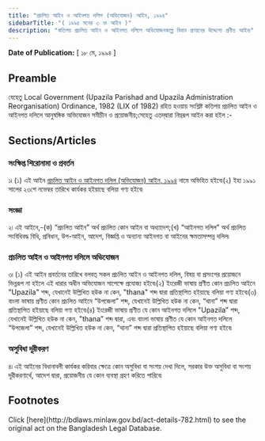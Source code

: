 ```yaml
---
title: "প্রচলিত আইন ও আইনগত দলিল (অভিযোজন) আইন, ১৯৯৪"
sidebarTitle: "( ১৯৯৪ সনের ৩ নং আইন )"
description: "কতিপয় প্রচলিত আইন ও আইনগত দলিলে অভিযোজনকল্পে বিধান প্রণয়নের উদ্দেশ্যে প্রণীত আইন৷"
---
```


**Date of Publication:** [ ১৮ মে, ১৯৯৪ ]

## Preamble

যেহেতু Local Government (Upazila Parishad and Upazila Administration Reorganisation) Ordinance, 1982 (LIX of 1982) রহিত হওয়ায় সংশ্লিষ্ট কতিপয় প্রচলিত আইন ও আইনগত দলিলে আনুষঙ্গিক অভিযোজন সমীচীন ও প্রয়োজনীয়;সেহেতু এতদ্‌দ্বারা নিম্নরূপ আইন করা হইল :-

## Sections/Articles

### সংক্ষিপ্ত শিরোনামা ও প্রবর্তন

১৷ (১) এই আইন [প্রচলিত আইন ও আইনগত দলিল (অভিযোজন) আইন, ১৯৯৪](/laws/act-782 "প্রচলিত আইন ও আইনগত দলিল (অভিযোজন) আইন, ১৯৯৪") নামে অভিহিত হইবে৷(২) ইহা ১৯৯১ সালের ২৩শে নভেম্বর তারিখে কার্যকর হইয়াছে বলিয়া গণ্য হইবে৷

### সংজ্ঞা

২৷ এই আইনে,-(ক) “প্রচলিত আইন” অর্থ প্রচলিত কোন আইন বা অধ্যাদেশ;(খ) “আইনগত দলিল” অর্থ প্রচলিত সংবিধিবদ্ধ বিধি, প্রবিধান, উপ-আইন, আদেশ, বিজ্ঞপ্তি ও অন্যান্য আইনগত বা আইনের ক্ষমতাসম্পন্ন দলিল৷

### প্রচলিত আইন ও আইনগত দলিলে অভিযোজন

৩৷ (১) এই আইন প্রবর্তনের তারিখে বলবত্ সকল প্রচলিত আইন ও আইনগত দলিল, বিষয় বা প্রসংগের প্রয়োজনে ভিন্নরূপ না হইলে এই ধারার অধীন অভিযোজন সাপেক্ষে প্রযোজ্য হইবে৷(২) ইংরেজী ভাষায় প্রণীত কোন প্রচলিত আইনে "Upazila" শব্দ, যেখানেই উল্লিখিত হউক না কেন, "thana" শব্দ দ্বারা প্রতিস্থাপিত হইয়াছে বলিয়া গণ্য হইবে৷(৩) বাংলা ভাষায় প্রণীত কোন প্রচলিত আইনে “উপজেলা” শব্দ, যেখানেই উল্লিখিত হউক না কেন, “থানা” শব্দ দ্বারা প্রতিস্থাপিত হইয়াছে বলিয়া গণ্য হইবে৷(৪) ইংরেজী ভাষায় প্রণীত যে কোন আইনগত দলিলে "Upazila” শব্দ, যেখানেই উল্লিখিত হউক না কেন, "thana” শব্দ দ্বারা, এবং বাংলা ভাষায় প্রণীত যে কোন আইনগত দলিলে “উপজেলা” শব্দ, যেখানেই উল্লিখিত হউক না কেন, “থানা” শব্দ দ্বারা প্রতিস্থাপিত হইয়াছে বলিয়া গণ্য হইবে৷

### অসুবিধা দূরীকরণ

৪৷ এই আইনের বিধানাবলী কার্যকর করিবার ক্ষেত্রে কোন অসুবিধা বা সংশয় দেখা দিলে, সরকার উক্ত অসুবিধা বা সংশয় দূরীকরণার্থে, আদেশ দ্বারা, প্রয়োজনীয় যে কোন ব্যবস্থা গ্রহণ করিতে পারিবে৷

## Footnotes

<Note>
  Click [here](http://bdlaws.minlaw.gov.bd/act-details-782.html) to see the original act on the Bangladesh Legal Database.
</Note>

